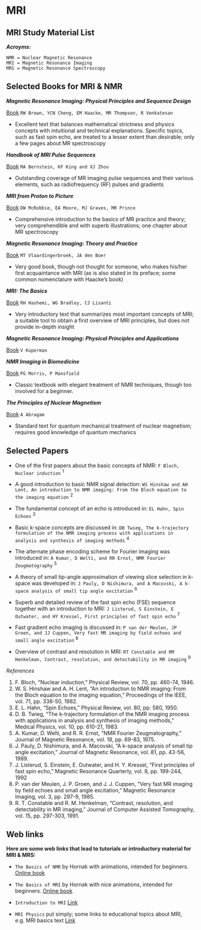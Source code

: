# MRI

## MRI Study Material List

**_Acroyms:_**

```
NMR = Nuclear Magnetic Resonance
MRI = Magnetic Resonance Imaging
MRS = Magnetic Resonance Spectroscopy
```

## Selected Books for MRI & NMR

***Magnetic Resonance Imaging: Physical Principles and Sequence Design***

[Book](https://onlinelibrary.wiley.com/doi/book/10.1002/9781118633953) ```RW Brown, YCN Cheng, EM Haacke, MR Thompson, R Venkatesan```

  - Excellent text that balances mathematical strictness and physics concepts with intuitional and technical explanations. Specific topics, such as fast spin echo, are treated to a lesser extent than desirable; only a few pages about MR spectroscopy

***Handbook of MRI Pulse Sequences*** 

[Book](https://www.sciencedirect.com/book/9780120928613/handbook-of-mri-pulse-sequences) ```MA Bernstein, KF King and XJ Zhou```

 - Outstanding coverage of MR imaging pulse sequences and their various elements, such as radiofrequency (RF) pulses and gradients

***MRI from Proton to Picture***

[Book](https://www.cambridge.org/core/books/mri-from-picture-to-proton/3ADC814FF8FC6A78A54D37746F806D5A) ```DW McRobbie, EA Moore, MJ Graves, MR Prince```

  - Comprehensive introduction to the basics of MR practice and theory; very comprehendible and with superb illustrations; one chapter about MR spectroscopy

***Magnetic Resonance Imaging: Theory and Practice***  

[Book](https://www.amazon.com/Magnetic-Resonance-Imaging-Theory-Practice/dp/3642078230) ```MT Vlaardingerbroek, JA den Boer```

  - Very good book, though not thought for someone, who makes his/her first acquaintance with MRI (as is also stated in its preface; some common nomenclature with Haacke's book)

***MRI: The Basics***

[Book](https://www.amazon.com/MRI-Ray-Hashman-Hashemi-PhD/dp/1608311155) ```RH Hashemi, WG Bradley, CJ Lisanti```

  - Very introductory text that summarizes most important concepts of MRI; a suitable tool to obtain a first overview of MRI principles, but does not provide in-depth insight

***Magnetic Resonance Imaging: Physical Principles and Applications***

[Book](https://www.amazon.com/Magnetic-Resonance-Imaging-Principles-Applications/dp/0123886651) ```V Kuperman```

***NMR Imaging in Biomedicine***

[Book](https://books.google.ae/books/about/NMR_Imaging_in_Biomedicine.html?id=QLBqAAAAMAAJ&redir_esc=y) ```PG Morris, P Mansfield```

  - Classic textbook with elegant treatment of NMR techniques, though too involved for a beginner.

***The Principles of Nuclear Magnetism***

[Book](https://books.google.ae/books?id=9M8U_JK7K54C&printsec=frontcover&dq=The+Principles+of+Nuclear+Magnetism+english!&hl=en&sa=X&ved=2ahUKEwiarMPppKj3AhVARPEDHRYjCf4Q6AF6BAgJEAI#v=onepage&q&f=false) ```A Abragam```

  - Standard text for quantum mechanical treatment of nuclear magnetism; requires good knowledge of quantum mechanics

## Selected Papers

- One of the first papers about the basic concepts of NMR: ```F Bloch, Nuclear induction``` <sup>1

- A good introduction to basic NMR signal detection: ```WS Hinshaw and AH Lent, An introduction to NMR imaging: From the Bloch equation to the imaging equation``` <sup>2

- The fundamental concept of an echo is introduced in: ```EL Hahn, Spin Echoes``` <sup>3

- Basic k-space concepts are discussed in: ```DB Twieg, The k-trajectory formulation of the NMR imaging process with applications in analysis and synthesis of imaging methods``` <sup>4

- The alternate phase encoding scheme for Fourier imaging was introduced in: ```A Kumar, D Welti, and RR Ernst, NMR Fourier Zeugmatography``` <sup>5

- A theory of small tip-angle approximation of viewing slice selection in k-space was developed in: ```J Pauly, D Nishimura, and A Macovski, A k-space analysis of small tip angle excitation``` <sup>6

- Superb and detailed review of the fast spin echo (FSE) sequence together with an introduction to MRI: ```J Listerud, S Einstein, E Outwater, and HY Kressel, First principles of fast spin echo``` <sup>7

- Fast gradient echo imaging is discussed in: ```P van der Meulen, JP Groen, and JJ Cuppen, Very fast MR imaging by field echoes and small angle excitation``` <sup>8

- Overview of contrast and resolution in MRI: ```RT Constable and RM Henkelman, Contrast, resolution, and detectability in MR imaging``` <sup>9

_References_

1. F. Bloch, “Nuclear induction,” Physical Review, vol. 70, pp. 460-74, 1946.
2. W. S. Hinshaw and A. H. Lent, “An introduction to NMR imaging: From the Bloch equation to the imaging equation,” Proceedings of the IEEE, vol. 71, pp. 338-50, 1982.
3. E. L. Hahn, “Spin Echoes,” Physical Review, vol. 80, pp. 580, 1950.
4. D. B. Twieg, “The k-trajectory formulation of the NMR imaging process with applications in analysis and synthesis of imaging methods,” Medical Physics, vol. 10, pp. 610-21, 1983.
5. A. Kumar, D. Welti, and R. R. Ernst, “NMR Fourier Zeugmatography,” Journal of Magnetic Resonance, vol. 18, pp. 69-83, 1975.
6. J. Pauly, D. Nishimura, and A. Macovski, “A k-space analysis of small tip angle excitation,” Journal of Magnetic Resonance, vol. 81, pp. 43-56, 1989.
7. J. Listerud, S. Einstein, E. Outwater, and H. Y. Kressel, “First principles of fast spin echo,” Magnetic Resonance Quarterly, vol. 8, pp. 199-244, 1992
8. P. van der Meulen, J. P. Groen, and J. J. Cuppen, “Very fast MR imaging by field echoes and small angle excitation,” Magnetic Resonance Imaging, vol. 3, pp. 297-9, 1985.
9. R. T. Constable and R. M. Henkelman, “Contrast, resolution, and detectability in MR imaging,” Journal of Computer Assisted Tomography, vol. 15, pp. 297-303, 1991.

## Web links

**Here are some web links that lead to tutorials or introductory material for MRI & MRS:**


- ```The Basics of NMR``` by Hornak with animations, intended for beginners. [Online book](https://www.cis.rit.edu/htbooks/nmr/)

- ```The Basics of MRI``` by Hornak with nice animations, intended for beginners. [Online book](https://www.cis.rit.edu/htbooks/mri/)

- ```Introduction to MRI``` [Link](http://www.mritutor.org/mritutor)

- ```MRI Physics``` put simply; some links to educational topics about MRI, e.g. MRI basics text [Link](http://www.simplyphysics.com/)





